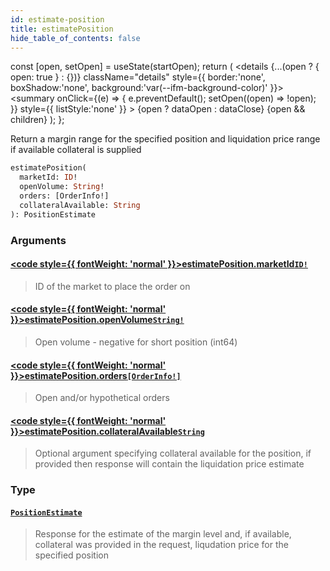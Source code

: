 ```yaml
---
id: estimate-position
title: estimatePosition
hide_table_of_contents: false
---
```







  const [open, setOpen] = useState(startOpen);
  return (
    <details {...(open ? { open: true } : {})} className="details" style={{ border:'none', boxShadow:'none', background:'var(--ifm-background-color)' }}>
      <summary
        onClick={(e) => {
          e.preventDefault();
          setOpen((open) => !open);
        }}
        style={{ listStyle:'none' }}
      >
      {open ? dataOpen : dataClose}
      </summary>
      {open && children}
    </details>
  );
};




Return a margin range for the specified position and liquidation price range if available collateral is supplied


```graphql
estimatePosition(
  marketId: ID!
  openVolume: String!
  orders: [OrderInfo!]
  collateralAvailable: String
): PositionEstimate
```


### Arguments

#### [<code style={{ fontWeight: 'normal' }}>estimatePosition.<b>marketId</b></code>](#)<Bullet />[`ID!`](/testnet/api/graphql/scalars/id) <Badge class="secondary" text="non-null"/> <Badge class="secondary" text="scalar"/>
> ID of the market to place the order on
> 

#### [<code style={{ fontWeight: 'normal' }}>estimatePosition.<b>openVolume</b></code>](#)<Bullet />[`String!`](/testnet/api/graphql/scalars/string) <Badge class="secondary" text="non-null"/> <Badge class="secondary" text="scalar"/>
> Open volume - negative for short position (int64)
> 

#### [<code style={{ fontWeight: 'normal' }}>estimatePosition.<b>orders</b></code>](#)<Bullet />[`[OrderInfo!]`](/testnet/api/graphql/inputs/order-info) <Badge class="secondary" text="list"/> <Badge class="secondary" text="input"/>
> Open and/or hypothetical orders
> 

#### [<code style={{ fontWeight: 'normal' }}>estimatePosition.<b>collateralAvailable</b></code>](#)<Bullet />[`String`](/testnet/api/graphql/scalars/string) <Badge class="secondary" text="scalar"/>
> Optional argument specifying collateral available for the position, if provided then response will contain the liquidation price estimate
> 

### Type

#### [`PositionEstimate`](/testnet/api/graphql/objects/position-estimate) <Badge class="secondary" text="object"/>
> Response for the estimate of the margin level and, if available, collateral was provided in the request, liqudation price for the specified position
> 



